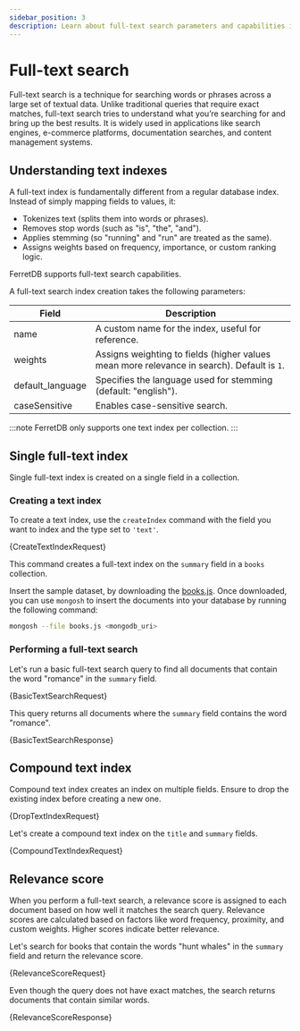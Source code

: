 ```yaml
---
sidebar_position: 3
description: Learn about full-text search parameters and capabilities in FerretDB.
---
```


# Full-text search


Full-text search is a technique for searching words or phrases across a large set of textual data.
Unlike traditional queries that require exact matches, full-text search tries to understand what you’re searching for and bring up the best results.
It is widely used in applications like search engines, e-commerce platforms, documentation searches, and content management systems.

## Understanding text indexes

A full-text index is fundamentally different from a regular database index.
Instead of simply mapping fields to values, it:

- Tokenizes text (splits them into words or phrases).
- Removes stop words (such as "is", "the", "and").
- Applies stemming (so "running" and "run" are treated as the same).
- Assigns weights based on frequency, importance, or custom ranking logic.

FerretDB supports full-text search capabilities.

A full-text search index creation takes the following parameters:

| Field            | Description                                                                                |
| ---------------- | ------------------------------------------------------------------------------------------ |
| name             | A custom name for the index, useful for reference.                                         |
| weights          | Assigns weighting to fields (higher values mean more relevance in search). Default is `1`. |
| default_language | Specifies the language used for stemming (default: "english").                             |
| caseSensitive    | Enables case-sensitive search.                                                             |

:::note
FerretDB only supports one text index per collection.
:::

## Single full-text index

Single full-text index is created on a single field in a collection.

### Creating a text index

To create a text index, use the `createIndex` command with the field you want to index and the type set to `'text'`.

<!-- markdownlint-disable MD033 -->

<CodeBlock language="js">{CreateTextIndexRequest}</CodeBlock>

This command creates a full-text index on the `summary` field in a `books` collection.

Insert the sample dataset, by downloading the [books.js](./fixtures/books.js). Once downloaded, you can use `mongosh` to insert the documents into your database by running the following command:

```sh
mongosh --file books.js <mongodb_uri>
```

### Performing a full-text search

Let's run a basic full-text search query to find all documents that contain the word "romance" in the `summary` field.

<CodeBlock language="js">{BasicTextSearchRequest}</CodeBlock>

This query returns all documents where the `summary` field contains the word "romance".

<CodeBlock language="js">{BasicTextSearchResponse}</CodeBlock>

## Compound text index

Compound text index creates an index on multiple fields.
Ensure to drop the existing index before creating a new one.

<CodeBlock language="js">{DropTextIndexRequest}</CodeBlock>

Let's create a compound text index on the `title` and `summary` fields.

<CodeBlock language="js">{CompoundTextIndexRequest}</CodeBlock>

## Relevance score

When you perform a full-text search, a relevance score is assigned to each document based on how well it matches the search query.
Relevance scores are calculated based on factors like word frequency, proximity, and custom weights.
Higher scores indicate better relevance.

Let's search for books that contain the words "hunt whales" in the `summary` field and return the relevance score.

<CodeBlock language="js">{RelevanceScoreRequest}</CodeBlock>

Even though the query does not have exact matches, the search returns documents that contain similar words.

<CodeBlock language="js">{RelevanceScoreResponse}</CodeBlock>

<!-- markdownlint-enable MD033 -->
